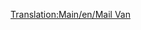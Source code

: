[[Translation:Main/en/Mail Van]]{{en/-}}{{Template:<!--Trains_Carriages_new-->Wagony/Pl
|Name=Wagon pocztowy
|NormalCost=£ 1,335 ($ 2,670)
|NormalWeight=21 / 28 t
|Picture= [[File:en/Mailvan.png]] [[File:en/Mailvanx.png]]
|NormalCapacity=30 worków pocztowych
|MonoCost="
|MonoWeight=21 / 29 t
|MonoCapacity=35 bags of mail
|MagCost="
|MagWeight=21 / 30 t
|MagCapacity=37 bags of mail
|Description=To tylko "furgon." przewożący pocztę.
}}